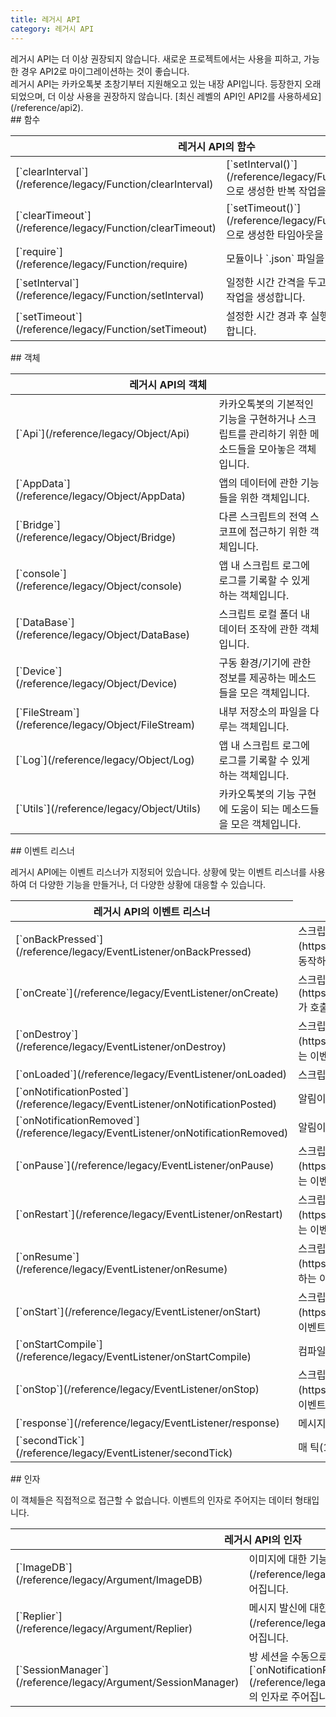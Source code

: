 ```yaml
---
title: 레거시 API
category: 레거시 API
---
```


<Section>
  <Noti type="warning">
    레거시 API는 더 이상 권장되지 않습니다. 새로운 프로젝트에서는 사용을 피하고, 가능한 경우 API2로 마이그레이션하는 것이 좋습니다.
  </Noti>
</Section>
<Section>
  레거시 API는 카카오톡봇 초창기부터 지원해오고 있는 내장 API입니다. 등장한지 오래되었으며, 더 이상 사용을 권장하지 않습니다. [최신 레벨의 API인 API2를 사용하세요](/reference/api2).
</Section>
<Section>
  ## 함수

  <Table>
    <Thead>
      <Tr>
        <Th colSpan="2">레거시 API의 함수</Th>
      </Tr>
    </Thead>
    <Tbody>
      <Tr>
        <Td><span>[`clearInterval`](/reference/legacy/Function/clearInterval)</span></Td>
        <Td>
          [`setInterval()`](/reference/legacy/Function/setInterval)으로 생성한 반복 작업을 취소합니다.
        </Td>
      </Tr>
      <Tr>
        <Td><span>[`clearTimeout`](/reference/legacy/Function/clearTimeout)</span></Td>
        <Td>
          [`setTimeout()`](/reference/legacy/Function/setTimeout)으로 생성한 타임아웃을 취소합니다.
        </Td>
      </Tr>
      <Tr>
        <Td><span>[`require`](/reference/legacy/Function/require)</span></Td>
        <Td>
          모듈이나 `.json` 파일을 불러옵니다.
        </Td>
      </Tr>
      <Tr>
        <Td><span>[`setInterval`](/reference/legacy/Function/setInterval)</span></Td>
        <Td>
          일정한 시간 간격을 두고 함수를 호출하는 반복 작업을 생성합니다.
        </Td>
      </Tr>
      <Tr>
        <Td><span>[`setTimeout`](/reference/legacy/Function/setTimeout)</span></Td>
        <Td>
          설정한 시간 경과 후 실행되는 타임아웃을 생성합니다.
        </Td>
      </Tr>
    </Tbody>
  </Table>
</Section>
<Section>
  ## 객체
  
  <Table>
    <Thead>
      <Tr>
        <Th colSpan="2">레거시 API의 객체</Th>
      </Tr>
    </Thead>
    <Tbody>
      <Tr>
        <Td><span>[`Api`](/reference/legacy/Object/Api)</span></Td>
        <Td>
          카카오톡봇의 기본적인 기능을 구현하거나 스크립트를 관리하기 위한 메소드들을 모아놓은 객체입니다.
        </Td>
      </Tr>
      <Tr>
        <Td><span>[`AppData`](/reference/legacy/Object/AppData)</span></Td>
        <Td>
          앱의 데이터에 관한 기능들을 위한 객체입니다.
        </Td>
      </Tr>
      <Tr>
        <Td><span>[`Bridge`](/reference/legacy/Object/Bridge)</span></Td>
        <Td>
          다른 스크립트의 전역 스코프에 접근하기 위한 객체입니다.
        </Td>
      </Tr>
      <Tr>
        <Td><span><Feature status={["legacy/Object/console", "console"]}>[`console`](/reference/legacy/Object/console)</Feature></span></Td>
        <Td>
          앱 내 스크립트 로그에 로그를 기록할 수 있게 하는 객체입니다.
        </Td>
      </Tr>
      <Tr>
        <Td><span>[`DataBase`](/reference/legacy/Object/DataBase)</span></Td>
        <Td>
          스크립트 로컬 폴더 내 데이터 조작에 관한 객체입니다.
        </Td>
      </Tr>
      <Tr>
        <Td><span>[`Device`](/reference/legacy/Object/Device)</span></Td>
        <Td>
          구동 환경/기기에 관한 정보를 제공하는 메소드들을 모은 객체입니다.
        </Td>
      </Tr>
      <Tr>
        <Td><span>[`FileStream`](/reference/legacy/Object/FileStream)</span></Td>
        <Td>
          내부 저장소의 파일을 다루는 객체입니다.
        </Td>
      </Tr>
      <Tr>
        <Td><span>[`Log`](/reference/legacy/Object/Log)</span></Td>
        <Td>
          앱 내 스크립트 로그에 로그를 기록할 수 있게 하는 객체입니다.
        </Td>
      </Tr>
      <Tr>
        <Td><span>[`Utils`](/reference/legacy/Object/Utils)</span></Td>
        <Td>
          카카오톡봇의 기능 구현에 도움이 되는 메소드들을 모은 객체입니다.
        </Td>
      </Tr>
    </Tbody>
  </Table>
</Section>
<Section>
  ## 이벤트 리스너

  레거시 API에는 이벤트 리스너가 지정되어 있습니다. 상황에 맞는 이벤트 리스너를 사용하여 더 다양한 기능을 만들거나, 더 다양한 상황에 대응할 수 있습니다.

  <Table>
    <Thead>
      <Tr>
        <Th colSpan={"2"}>레거시 API의 이벤트 리스너</Th>
      </Tr>
    </Thead>
    <Tbody>
      <Tr>
        <Td><span>[`onBackPressed`](/reference/legacy/EventListener/onBackPressed)</span></Td>
        <Td>
          스크립트 액티비티의 [`onBackPressed`](https://developer.android.com/reference/android/app/Activity#onBackPressed())가
          호출되면 동작하는 이벤트 리스너입니다.
        </Td>
      </Tr>
      <Tr>
        <Td><span>[`onCreate`](/reference/legacy/EventListener/onCreate)</span></Td>
        <Td>
          스크립트 액티비티의
          [`onCreate`](https://developer.android.com/reference/android/app/Activity#onCreate(android.os.Bundle))가 호출되면
          동작하는 이벤트 리스너입니다.
        </Td>
      </Tr>
      <Tr>
        <Td><span>[`onDestroy`](/reference/legacy/EventListener/onDestroy)</span></Td>
        <Td>
          스크립트 액티비티의 [`onDestroy`](https://developer.android.com/reference/android/app/Activity#onDestroy())가 호출되면 동작하는
          이벤트 리스너입니다.
        </Td>
      </Tr>
      <Tr>
        <Td><span>[`onLoaded`](/reference/legacy/EventListener/onLoaded)</span></Td>
        <Td>
          스크립트 컴파일이 완료되면 동작하는 이벤트 리스너입니다.
        </Td>
      </Tr>
      <Tr>
        <Td><span>[`onNotificationPosted`](/reference/legacy/EventListener/onNotificationPosted)</span></Td>
        <Td>
          알림이 발생할 때 동작하는 이벤트 리스너입니다.
        </Td>
      </Tr>
      <Tr>
        <Td><span>[`onNotificationRemoved`](/reference/legacy/EventListener/onNotificationRemoved)</span></Td>
        <Td>
          알림이 사라질 때 동작하는 이벤트 리스너입니다.
        </Td>
      </Tr>
      <Tr>
        <Td><span>[`onPause`](/reference/legacy/EventListener/onPause)</span></Td>
        <Td>
          스크립트 액티비티의 [`onPause`](https://developer.android.com/reference/android/app/Activity#onPause())가 호출되면 동작하는 이벤트
          리스너입니다.
        </Td>
      </Tr>
      <Tr>
        <Td><span>[`onRestart`](/reference/legacy/EventListener/onRestart)</span></Td>
        <Td>
          스크립트 액티비티의 [`onRestart`](https://developer.android.com/reference/android/app/Activity#onRestart())가 호출되면 동작하는
          이벤트 리스너입니다.
        </Td>
      </Tr>
      <Tr>
        <Td><span>[`onResume`](/reference/legacy/EventListener/onResume)</span></Td>
        <Td>
          스크립트 액티비티의 [`onResume`](https://developer.android.com/reference/android/app/Activity#onResume())가 호출되면 동작하는
          이벤트 리스너입니다.
        </Td>
      </Tr>
      <Tr>
        <Td><span>[`onStart`](/reference/legacy/EventListener/onStart)</span></Td>
        <Td>
          스크립트 액티비티의 [`onStart`](https://developer.android.com/reference/android/app/Activity#onStart())가 호출되면 동작하는 이벤트
          리스너입니다.
        </Td>
      </Tr>
      <Tr>
        <Td><span>[`onStartCompile`](/reference/legacy/EventListener/onStartCompile)</span></Td>
        <Td>
          컴파일 요청을 감지했을 때 컴파일 시작 전에 동작하는 이벤트 리스너입니다.
        </Td>
      </Tr>
      <Tr>
        <Td><span>[`onStop`](/reference/legacy/EventListener/onStop)</span></Td>
        <Td>
          스크립트 액티비티의 [`onStop`](https://developer.android.com/reference/android/app/Activity#onStop())가 호출되면 동작하는 이벤트
          리스너입니다.
        </Td>
      </Tr>
      <Tr>
        <Td><span>[`response`](/reference/legacy/EventListener/response)</span></Td>
        <Td>
          메시지를 수신할 때 동작하는 이벤트 리스너입니다.
        </Td>
      </Tr>
      <Tr>
        <Td><span>[`secondTick`](/reference/legacy/EventListener/secondTick)</span></Td>
        <Td>
          매 틱(1초)마다 동작하는 이벤트 리스너입니다.
        </Td>
      </Tr>
    </Tbody>
  </Table>
</Section>
<Section>
  ## 인자

  이 객체들은 직접적으로 접근할 수 없습니다. 이벤트의 인자로 주어지는 데이터 형태입니다.

  <Table>
    <Thead>
      <Tr>
        <Th colSpan="2">레거시 API의 인자</Th>
      </Tr>
    </Thead>
    <Tbody>
      <Tr>
        <Td><span>[`ImageDB`](/reference/legacy/Argument/ImageDB)</span></Td>
        <Td>
          이미지에 대한 기능을 제공하는 객체입니다. [`response`](/reference/legacy/EventListener/response)의 인자로 주어집니다.
        </Td>
      </Tr>
      <Tr>
        <Td><span>[`Replier`](/reference/legacy/Argument/Replier)</span></Td>
        <Td>
          메시지 발신에 대한 기능을 제공하는 객체입니다. [`response`](/reference/legacy/EventListener/response)의 인자로 주어집니다.
        </Td>
      </Tr>
      <Tr>
        <Td><span>[`SessionManager`](/reference/legacy/Argument/SessionManager)</span></Td>
        <Td>
          방 세션을 수동으로 등록할 수 있게 해주는 객체입니다. [`onNotificationPosted`](/reference/legacy/EventListener/onNotificationPosted)의 인자로 주어집니다.
        </Td>
      </Tr>
    </Tbody>
  </Table>
</Section>
